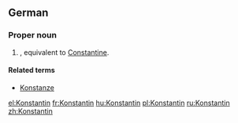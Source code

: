 {{also|konstantin}}
==German==

===Proper noun===
{{head|de|proper noun}}

# {{given name|male|lang=de}}, equivalent to [[Constantine]].

====Related terms====
* [[Konstanze]]

[[el:Konstantin]]
[[fr:Konstantin]]
[[hu:Konstantin]]
[[pl:Konstantin]]
[[ru:Konstantin]]
[[zh:Konstantin]]